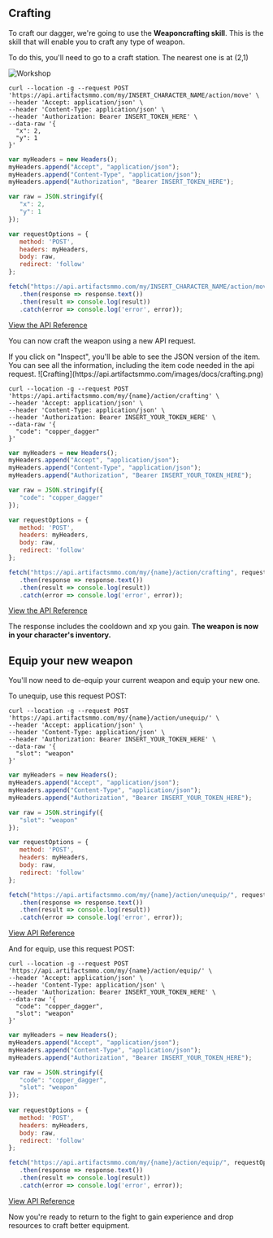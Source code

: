 

## Crafting

To craft our dagger, we're going to use the **Weaponcrafting skill**. This is the skill that will enable you to craft any type of weapon.

To do this, you'll need to go to a craft station. The nearest one is at (2,1)

![Workshop](https://api.artifactsmmo.com/images/docs/workshop_weaponcrafting.png)


```http filename="cURL" copy
curl --location -g --request POST 'https://api.artifactsmmo.com/my/INSERT_CHARACTER_NAME/action/move' \
--header 'Accept: application/json' \
--header 'Content-Type: application/json' \
--header 'Authorization: Bearer INSERT_TOKEN_HERE' \
--data-raw '{
  "x": 2,
  "y": 1
}'
```
```js filename="Javascript" copy
var myHeaders = new Headers();
myHeaders.append("Accept", "application/json");
myHeaders.append("Content-Type", "application/json");
myHeaders.append("Authorization", "Bearer INSERT_TOKEN_HERE");

var raw = JSON.stringify({
   "x": 2,
   "y": 1
});

var requestOptions = {
   method: 'POST',
   headers: myHeaders,
   body: raw,
   redirect: 'follow'
};

fetch("https://api.artifactsmmo.com/my/INSERT_CHARACTER_NAME/action/move", requestOptions)
   .then(response => response.text())
   .then(result => console.log(result))
   .catch(error => console.log('error', error));
```

[View the API Reference](https://api.artifactsmmo.com/docs/#/operations/action_move_my__name__action_move_post)


You can now craft the weapon using a new API request.

<Callout type="info" emoji="ℹ️">
If you click on "Inspect", you'll be able to see the JSON version of the item. You can see all the information, including the item code needed in the api request.
</Callout>
![Crafting](https://api.artifactsmmo.com/images/docs/crafting.png)


```http filename="cURL" copy
curl --location -g --request POST 'https://api.artifactsmmo.com/my/{name}/action/crafting' \
--header 'Accept: application/json' \
--header 'Content-Type: application/json' \
--header 'Authorization: Bearer INSERT_YOUR_TOKEN_HERE' \
--data-raw '{
  "code": "copper_dagger"
}'
```
```js filename="Javascript" copy
var myHeaders = new Headers();
myHeaders.append("Accept", "application/json");
myHeaders.append("Content-Type", "application/json");
myHeaders.append("Authorization", "Bearer INSERT_YOUR_TOKEN_HERE");

var raw = JSON.stringify({
   "code": "copper_dagger"
});

var requestOptions = {
   method: 'POST',
   headers: myHeaders,
   body: raw,
   redirect: 'follow'
};

fetch("https://api.artifactsmmo.com/my/{name}/action/crafting", requestOptions)
   .then(response => response.text())
   .then(result => console.log(result))
   .catch(error => console.log('error', error));
```

[View the API Reference](https://api.artifactsmmo.com/docs/#/operations/action_gathering_my__name__action_gathering_post)

The response includes the cooldown and xp you gain. **The weapon is now in your character's inventory.**

## Equip your new weapon

You'll now need to de-equip your current weapon and equip your new one.

To unequip, use this request POST:

```http filename="cURL" copy
curl --location -g --request POST 'https://api.artifactsmmo.com/my/{name}/action/unequip/' \
--header 'Accept: application/json' \
--header 'Content-Type: application/json' \
--header 'Authorization: Bearer INSERT_YOUR_TOKEN_HERE' \
--data-raw '{
  "slot": "weapon"
}'
```
```js filename="Javascript" copy
var myHeaders = new Headers();
myHeaders.append("Accept", "application/json");
myHeaders.append("Content-Type", "application/json");
myHeaders.append("Authorization", "Bearer INSERT_YOUR_TOKEN_HERE");

var raw = JSON.stringify({
   "slot": "weapon"
});

var requestOptions = {
   method: 'POST',
   headers: myHeaders,
   body: raw,
   redirect: 'follow'
};

fetch("https://api.artifactsmmo.com/my/{name}/action/unequip/", requestOptions)
   .then(response => response.text())
   .then(result => console.log(result))
   .catch(error => console.log('error', error));
```

[View API Reference](https://api.artifactsmmo.com/docs/#/operations/action_unequip_item_my__name__action_unequip__post)

And for equip, use this request POST:

```http filename="cURL" copy
curl --location -g --request POST 'https://api.artifactsmmo.com/my/{name}/action/equip/' \
--header 'Accept: application/json' \
--header 'Content-Type: application/json' \
--header 'Authorization: Bearer INSERT_YOUR_TOKEN_HERE' \
--data-raw '{
  "code": "copper_dagger",
  "slot": "weapon"
}'
```
```js filename="Javascript" copy
var myHeaders = new Headers();
myHeaders.append("Accept", "application/json");
myHeaders.append("Content-Type", "application/json");
myHeaders.append("Authorization", "Bearer INSERT_YOUR_TOKEN_HERE");

var raw = JSON.stringify({
   "code": "copper_dagger",
   "slot": "weapon"
});
 
var requestOptions = {
   method: 'POST',
   headers: myHeaders,
   body: raw,
   redirect: 'follow'
};

fetch("https://api.artifactsmmo.com/my/{name}/action/equip/", requestOptions)
   .then(response => response.text())
   .then(result => console.log(result))
   .catch(error => console.log('error', error));
```

[View API Reference](https://api.artifactsmmo.com/docs/#/operations/action_equip_item_my__name__action_equip__post)

Now you're ready to return to the fight to gain experience and drop resources to craft better equipment.
